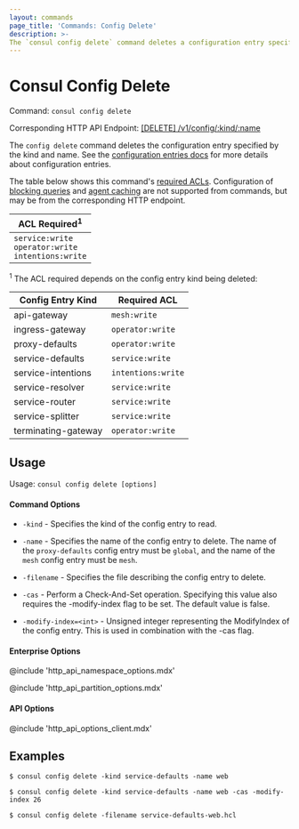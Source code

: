 ```yaml
---
layout: commands
page_title: 'Commands: Config Delete'
description: >-
The `consul config delete` command deletes a configuration entry specified by kind and name.
---
```


# Consul Config Delete

Command: `consul config delete`

Corresponding HTTP API Endpoint: [\[DELETE\] /v1/config/:kind/:name](/consul/api-docs/config#delete-configuration)

The `config delete` command deletes the configuration entry specified by the
kind and name. See the [configuration entries docs](/consul/docs/agent/config-entries)
for more details about configuration entries.

The table below shows this command's [required ACLs](/consul/api-docs/api-structure#authentication). Configuration of
[blocking queries](/consul/api-docs/features/blocking) and [agent caching](/consul/api-docs/features/caching)
are not supported from commands, but may be from the corresponding HTTP endpoint.

| ACL Required<sup>1</sup>                                      |
| ------------------------------------------------------------- |
| `service:write`<br />`operator:write`<br />`intentions:write` |

<sup>1</sup> The ACL required depends on the config entry kind being deleted:

| Config Entry Kind   | Required ACL       |
| ------------------- | ------------------ |
| api-gateway         | `mesh:write`       |
| ingress-gateway     | `operator:write`   |
| proxy-defaults      | `operator:write`   |
| service-defaults    | `service:write`    |
| service-intentions  | `intentions:write` |
| service-resolver    | `service:write`    |
| service-router      | `service:write`    |
| service-splitter    | `service:write`    |
| terminating-gateway | `operator:write `  |

## Usage

Usage: `consul config delete [options]`

#### Command Options

- `-kind` - Specifies the kind of the config entry to read.

- `-name` - Specifies the name of the config entry to delete. The name of the
`proxy-defaults` config entry must be `global`, and the name of the `mesh`
config entry must be `mesh`.

- `-filename` - Specifies the file describing the config entry to delete.

- `-cas` - Perform a Check-And-Set operation. Specifying this value also
requires the -modify-index flag to be set. The default value is false.

- `-modify-index=<int>` - Unsigned integer representing the ModifyIndex of the
config entry. This is used in combination with the -cas flag.

#### Enterprise Options

@include 'http_api_namespace_options.mdx'

@include 'http_api_partition_options.mdx'

#### API Options

@include 'http_api_options_client.mdx'

## Examples

    $ consul config delete -kind service-defaults -name web

    $ consul config delete -kind service-defaults -name web -cas -modify-index 26

    $ consul config delete -filename service-defaults-web.hcl
